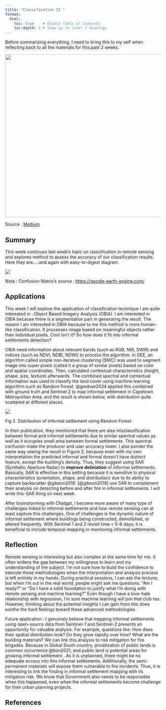 ```yaml
---
title: "Classification II "
format:
  html:
    toc: true    # Enable Table of Contents
    toc-depth: 2 # Show up to level 2 headings
---
```


Before summarizing everything, I need to bring this to my self when reflecting back to all the materials for this past 2 weeks.

![](images/clipboard-2560646539.png){width="528"}

Source : [Medium](http://medium.com/nybles/understanding-machine-learning-through-memes-4580b67527bf)

## Summary

This week continues last week's topic on classification in remote sensing and explores method to assess the accuracy of our classification results. Here they are.....and again with easy-to-digest diagram.

![](images/clipboard-2572872984.png)

Note : Confusion Matrix's source : <https://google-earth-engine.com/>

## Applications

This week I will explore the application of classification technique I am quite interested in : Object Based Imagery Analysis (OBIA). I am interested in OBIA because there is a segmentation part in generating the result. The reason I am interested in OBIA because to me this method is more human-like classification. It processes image based on meaningful objects rather than individual pixels. Cool isn't it? So how does it fit into informal settlements detection?

OBIA need information about relevant bands (such as RGB, NIR, SWIR) and indices (such as NDVI, NDBI, NDWI) to process the algorithm. In GEE, an algorithm called simple non-iterative clustering (SNIC) was used to segment image into super pixels (called it a group of similar pixels) based on color and spatial coordinates. Then, calculated contextual characteristics (height, shape, size, texture) afterwards. The combined spectral and contextual information was used to classify the land cover using machine learning algorithm such as Random Forest. @gxokwe2024 applied this combined with ground truth and Sentinel 2 to map informal settlement in Capetown Metropolitan Area, and the result is shown below, with distribution quite scattered at different places.

![](images/clipboard-3948245033.png)

Fig 2. Distribution of informal settlement using Random Forest

In their publication, they mentioned that there are also misclassification between formal and informal settlements due to similar spectral values as well as it occupies small area between formal settlements. This spectral confusion make the producer and user accuracy lower. I also ponder the same way seeing the result in Figure 2, because even with my own interpretation the predicted informal and formal doesn't have distinct feature, except the building's density. Thus, they suggest using SAR (Synthetic Aperture Radar) to **improve deliniation** of informal settlements. Basically, SAR is effective in this setting because it is sensitive to physical characteristics (orientation, shape, and distribution) due to its ability to capture backscatter @gibson2019. [@gibson2019] use SAR to complement their analysis on detecting before and after fire in informal settlements. I will write this-SAR thing on next week.

After brainstorming with Chatgpt, I become more aware of many type of challenges linked to informal settlements and how remote sensing can at least capture this challenges. One of challenges is the dynamic nature of informal settlement where buildings being constructed, demolished, or altered frequently. With Sentinel 1 and 2 revisit time \< 5-6 days, it is beneficial to include temporal mapping in monitoring informal settlements.

## Reflection

Remote sensing is interesting but also complex at the same time for me. It often widens the gap between my willingness to learn and my understanding of the subject. I’m not sure how to build the confidence to execute these methodologies when the interpretation and analysis process is left entirely in my hands. During practical sessions, I can ask the lecturer, but when I’m out in the real world, people might ask me questions. “Am I ready?” or “Do I have a solid foundation to justify what I’m doing with remote sensing and machine learning?” Even though I have a love-hate relationship with regression, I’m sure machine learning will join that club too. However, thinking about the potential insights I can gain from this does soothe the hard feelings toward these advanced methodologies

Future application : I genuinely believe that mapping informal settlements using open-source data from Sentinel-1 and Sentinel-2 presents an opportunity for valuable analysis. For example, questions like: How does their spatial distribution look? Do they grow rapidly over time? What are the building materials? We can link this analysis to risk mitigation for fire brigades. Because in Global South country, privatization of public lands is common occurrence @bon2021, and public land is potential areas for growing informal settlement . As it is unplanned, there might be no adequate access into this informal settlements. Additionally, the semi-permanent materials will expose them vulnerable to fire incidents. Thus, it is interesting to link the finding in informal settlement mapping with its mitigation risk. We know that Government also needs to be responsible when this happened, even when the informal settlements become challenge for their urban planning projects.

## References
